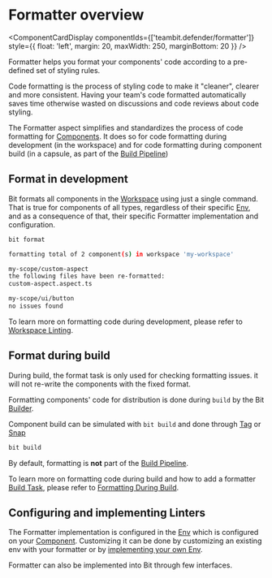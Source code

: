 
# Formatter overview

<ComponentCardDisplay
  componentIds={['teambit.defender/formatter']}
  style={{ float: 'left', margin: 20, maxWidth: 250, marginBottom: 20 }}
/>

Formatter helps you format your components' code according to a pre-defined set of styling rules.

Code formatting is the process of styling code to make it "cleaner", clearer and more consistent. Having your team's code formatted automatically saves time otherwise wasted on discussions and code reviews about code styling.

The Formatter aspect simplifies and standardizes the process of code formatting for [Components](/components/component-overview). It does so for code formatting during development (in the workspace) and for code formatting during component build (in a capsule, as part of the [Build Pipeline](/dev-services/builder/build-pipelines))

## Format in development

Bit formats all components in the [Workspace](/workspace/workspace-overview) using just a single command. That is true for components of all types, regardless of their specific [Env](/envs/envs-overview), and as a consequence of that, their specific Formatter implementation <!--TODO [Formatter implementation](#)  -->and configuration.

```bash
bit format

formatting total of 2 component(s) in workspace 'my-workspace'

my-scope/custom-aspect
the following files have been re-formatted:
custom-aspect.aspect.ts

my-scope/ui/button
no issues found
```

To learn more on formatting code during development, please refer to [Workspace Linting](/linter/workspace-linting).

## Format during build

During build, the format task is only used for checking formatting issues. it will not re-write the components with the fixed format.

Formatting components' code for distribution is done during `build` by the Bit [Builder](/dev-services/builder/builder-overview).

Component build can be simulated with `bit build` and done through [Tag](/components/tags) or [Snap](/components/snaps)

```bash
bit build
```

By default, formatting is **not** part of the [Build Pipeline](/dev-services/builder/build-pipelines).

To learn more on formatting code during build and how to add a formatter [Build Task](/dev-services/builder/builder-overview#build-task), please refer to [Formatting During Build](/dev-services/formatter/formatting-during-build).

## Configuring and implementing Linters

The Formatter implementation <!-- TODO [Formatter implementation](/) --> is configured in the [Env](/envs/envs-overview) which is configured on your [Component](/components/component-overview). Customizing it can be done by customizing an existing env with your formatter <!--TODO [customizing an existing env with your formatter]() --> or by [implementing your own Env](/envs/composing-env).

Formatter can also be implemented into Bit through few interfaces. <!--TODO For more information on implementing your own linter please refer to [Implement a Formatter](/). -->
